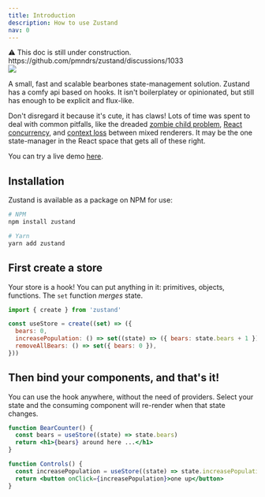 ```yaml
---
title: Introduction
description: How to use Zustand
nav: 0
---
```

<Hint>
  ⚠️ This doc is still under construction.
  https://github.com/pmndrs/zustand/discussions/1033
</Hint>

<div class="flex justify-center mb-4">
  <img src="https://github.com/pmndrs/zustand/raw/main/bear.jpg" />
</div>

A small, fast and scalable bearbones state-management solution. Zustand has a comfy api based on hooks. It isn't boilerplatey or opinionated, but still has enough to be explicit and flux-like.

Don't disregard it because it's cute, it has claws! Lots of time was spent to deal with common pitfalls, like the dreaded [zombie child problem](https://react-redux.js.org/api/hooks#stale-props-and-zombie-children), [React concurrency](https://github.com/bvaughn/rfcs/blob/useMutableSource/text/0000-use-mutable-source.md), and [context loss](https://github.com/facebook/react/issues/13332) between mixed renderers. It may be the one state-manager in the React space that gets all of these right.

You can try a live demo [here](https://codesandbox.io/s/dazzling-moon-itop4).

## Installation

Zustand is available as a package on NPM for use:

```bash
# NPM
npm install zustand

# Yarn
yarn add zustand
```

## First create a store

Your store is a hook! You can put anything in it: primitives, objects, functions. The `set` function _merges_ state.

```jsx
import { create } from 'zustand'

const useStore = create((set) => ({
  bears: 0,
  increasePopulation: () => set((state) => ({ bears: state.bears + 1 })),
  removeAllBears: () => set({ bears: 0 }),
}))
```

## Then bind your components, and that's it!

You can use the hook anywhere, without the need of providers. Select your state and the consuming component will re-render when that state changes.

```jsx
function BearCounter() {
  const bears = useStore((state) => state.bears)
  return <h1>{bears} around here ...</h1>
}

function Controls() {
  const increasePopulation = useStore((state) => state.increasePopulation)
  return <button onClick={increasePopulation}>one up</button>
}
```
